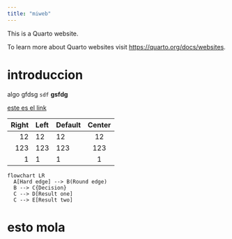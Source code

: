 ```yaml
---
title: "miweb"
---
```


This is a Quarto website.

To learn more about Quarto websites visit <https://quarto.org/docs/websites>.

# introduccion

algo gfdsg ``sdf`` **gsfdg**

[este es el link](https://git-scm.com/download/win){.external}

[](){.external}

| Right | Left | Default | Center |
|------:|:-----|---------|:------:|
|   12  |  12  |    12   |    12  |
|  123  |  123 |   123   |   123  |
|    1  |    1 |     1   |     1  |


```mermaid
flowchart LR
  A[Hard edge] --> B(Round edge)
  B --> C{Decision}
  C --> D[Result one]
  C --> E[Result two]
```

# esto mola